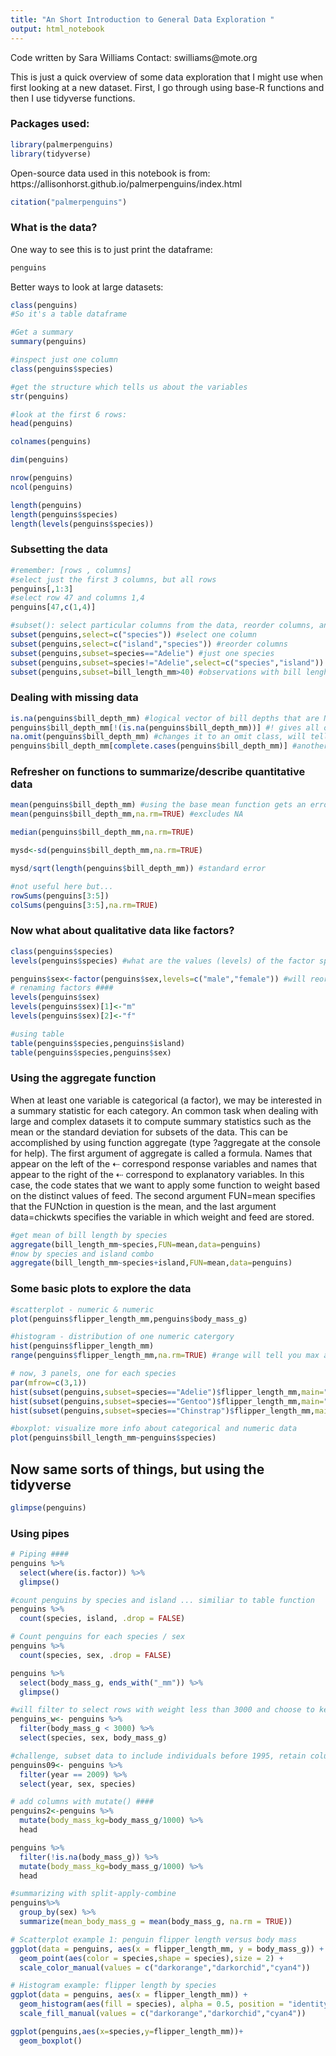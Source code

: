 ```yaml
---
title: "An Short Introduction to General Data Exploration "
output: html_notebook
---
```


Code written by Sara Williams
Contact: swilliams@mote.org


This is just a quick overview of some data exploration that I might use when first looking at a new dataset. First, I go through using base-R functions and then I use tidyverse functions.

### Packages used:

```r
library(palmerpenguins)
library(tidyverse)
```

Open-source data used in this notebook is from:
https://allisonhorst.github.io/palmerpenguins/index.html

```r
citation("palmerpenguins")
```

### What is the data?

One way to see this is to just print the dataframe:
```r
penguins
```

Better ways to look at large datasets:
```r
class(penguins)
#So it's a table dataframe

#Get a summary
summary(penguins)

#inspect just one column
class(penguins$species)

#get the structure which tells us about the variables
str(penguins)

#look at the first 6 rows:
head(penguins)

colnames(penguins)

dim(penguins)

nrow(penguins)
ncol(penguins)

length(penguins)
length(penguins$species)
length(levels(penguins$species))
```

### Subsetting the data

```r
#remember: [rows , columns]
#select just the first 3 columns, but all rows
penguins[,1:3]
#select row 47 and columns 1,4
penguins[47,c(1,4)]

#subset(): select particular columns from the data, reorder columns, and select particular rows from the data
subset(penguins,select=c("species")) #select one column
subset(penguins,select=c("island","species")) #reorder columns
subset(penguins,subset=species=="Adelie") #just one species
subset(penguins,subset=species!="Adelie",select=c("species","island")) #all species not Adelie
subset(penguins,subset=bill_length_mm>40) #observations with bill lenght > 40 mm
```


### Dealing with missing data
```r

is.na(penguins$bill_depth_mm) #logical vector of bill depths that are NA
penguins$bill_depth_mm[!(is.na(penguins$bill_depth_mm))] #! gives all of the non NA values
na.omit(penguins$bill_depth_mm) #changes it to an omit class, will tell you which indexes were omitted
penguins$bill_depth_mm[complete.cases(penguins$bill_depth_mm)] #another way of getting values that arent NA

```

### Refresher on functions to summarize/describe quantitative data
```r

mean(penguins$bill_depth_mm) #using the base mean function gets an error because NA's
mean(penguins$bill_depth_mm,na.rm=TRUE) #excludes NA

median(penguins$bill_depth_mm,na.rm=TRUE)

mysd<-sd(penguins$bill_depth_mm,na.rm=TRUE)

mysd/sqrt(length(penguins$bill_depth_mm)) #standard error

#not useful here but...
rowSums(penguins[3:5])
colSums(penguins[3:5],na.rm=TRUE)
```


### Now what about qualitative data like factors?
```r
class(penguins$species)
levels(penguins$species) #what are the values (levels) of the factor species

penguins$sex<-factor(penguins$sex,levels=c("male","female")) #will reorder the levels, but can't just use diffent words, have to stick to originial level names
# renaming factors ####
levels(penguins$sex)
levels(penguins$sex)[1]<-"m"
levels(penguins$sex)[2]<-"f"

#using table 
table(penguins$species,penguins$island)
table(penguins$species,penguins$sex)
```



### Using the aggregate function
When at least one variable is categorical (a factor), we may be interested in a summary statistic
for each category. An common task when dealing with large and complex datasets it to compute
summary statistics such as the mean or the standard deviation for subsets of the data. This can
be accomplished by using function aggregate (type ?aggregate at the console for help).
The first argument of aggregate is called a formula. Names that appear on the left of the ⇠
correspond response variables and names that appear to the right of the ⇠ correspond to explanatory
variables. In this case, the code states that we want to apply some function to weight
based on the distinct values of feed. The second argument FUN=mean specifies that the FUNction in
question is the mean, and the last argument data=chickwts specifies the variable in which weight
and feed are stored.
```r
#get mean of bill length by species
aggregate(bill_length_mm~species,FUN=mean,data=penguins)
#now by species and island combo
aggregate(bill_length_mm~species+island,FUN=mean,data=penguins)
```

### Some basic plots to explore the data
```r
#scatterplot - numeric & numeric
plot(penguins$flipper_length_mm,penguins$body_mass_g)
```

```r
#histogram - distribution of one numeric catergory
hist(penguins$flipper_length_mm)
range(penguins$flipper_length_mm,na.rm=TRUE) #range will tell you max and min

# now, 3 panels, one for each species
par(mfrow=c(3,1))
hist(subset(penguins,subset=species=="Adelie")$flipper_length_mm,main="Adelie Flipper Length",xlim=c(170,240))
hist(subset(penguins,subset=species=="Gentoo")$flipper_length_mm,main="Gentoo Flipper Length",xlim=c(170,240))
hist(subset(penguins,subset=species=="Chinstrap")$flipper_length_mm,main="Chinstrap Flipper Length",xlim=c(170,240))
```

```r
#boxplot: visualize more info about categorical and numeric data
plot(penguins$bill_length_mm~penguins$species)
```

## Now same sorts of things, but using the tidyverse
```r
glimpse(penguins)
```
### Using pipes
```r
# Piping ####
penguins %>%
  select(where(is.factor)) %>%
  glimpse()

#count penguins by species and island ... similiar to table function
penguins %>%
  count(species, island, .drop = FALSE)

# Count penguins for each species / sex
penguins %>%
  count(species, sex, .drop = FALSE)

penguins %>%
  select(body_mass_g, ends_with("_mm")) %>%
  glimpse()

#will filter to select rows with weight less than 3000 and choose to keep only 3 columns
penguins_w<- penguins %>%
  filter(body_mass_g < 3000) %>% 
  select(species, sex, body_mass_g)

#challenge, subset data to include individuals before 1995, retain columns year, sex, weight
penguins09<- penguins %>%
  filter(year == 2009) %>% 
  select(year, sex, species)

# add columns with mutate() ####
penguins2<-penguins %>%
  mutate(body_mass_kg=body_mass_g/1000) %>%
  head

penguins %>%
  filter(!is.na(body_mass_g)) %>%
  mutate(body_mass_kg=body_mass_g/1000) %>%
  head

#summarizing with split-apply-combine
penguins%>%
  group_by(sex) %>%
  summarize(mean_body_mass_g = mean(body_mass_g, na.rm = TRUE))

```

```r
# Scatterplot example 1: penguin flipper length versus body mass
ggplot(data = penguins, aes(x = flipper_length_mm, y = body_mass_g)) +
  geom_point(aes(color = species,shape = species),size = 2) +
  scale_color_manual(values = c("darkorange","darkorchid","cyan4"))
```
```r
# Histogram example: flipper length by species
ggplot(data = penguins, aes(x = flipper_length_mm)) +
  geom_histogram(aes(fill = species), alpha = 0.5, position = "identity") +
  scale_fill_manual(values = c("darkorange","darkorchid","cyan4"))
```
```r
ggplot(penguins,aes(x=species,y=flipper_length_mm))+
  geom_boxplot()
```







